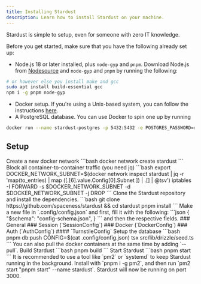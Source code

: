 ```yaml
---
title: Installing Stardust
description: Learn how to install Stardust on your machine.
---
```



Stardust is simple to setup, even for someone with zero IT knowledge.

Before you get started, make sure that you have the following already set up:

- Node.js 18 or later installed, plus `node-gyp` and `pnpm`. Download Node.js from [Nodesource](https://github.com/nodesource/distributions) and `node-gyp` and `pnpm` by running the following:

```bash
# or however else you install make and gcc
sudo apt install build-essential gcc
npm i -g pnpm node-gyp
```

- Docker setup. If you're using a Unix-based system, you can follow the instructions [here](https://docs.docker.com/engine/install/ubuntu/).
- A PostgreSQL database. You can use Docker to spin one up by running

```bash
docker run --name stardust-postgres -p 5432:5432 -e POSTGRES_PASSWORD=replaceme -d postgres
```

## Setup

<Steps>
    <Step>
      Create a new docker network
      ```bash
      docker network create stardust
      ```
    </Step>
    <Step>
    Block all container-to-container traffic (you need jq)
    ```bash
    export DOCKER_NETWORK_SUBNET=$(docker network inspect stardust | jq -r 'map(to_entries) | map ([.[6].value.Config[0].Subnet ]) | .[] | @tsv')
    iptables -I FORWARD -s $DOCKER_NETWORK_SUBNET -d $DOCKER_NETWORK_SUBNET -j DROP
    ```
    </Step>
    <Step>
        Clone the Stardust repository and install the dependencies.
        ```bash
        git clone https://github.com/spaceness/stardust && cd stardust
        pnpm install
        ```
    </Step>
    <Step>
      Make a new file in `.config/config.json` and first, fill it with the following:
        ```json
        {
          "$schema": "config-schema.json",
        }
        ```
    and then the respective fields.
    ### General
   <AutoTypeTable path="./stardust-config.d.ts" name="Config" />
   ### Session (`SessionConfig`)
   <AutoTypeTable path="./stardust-config.d.ts" name="SessionConfig" />
  ### Docker (`DockerConfig`)
    <AutoTypeTable path="./stardust-config.d.ts" name="DockerConfig" />
   ### Auth (`AuthConfig`)
    <AutoTypeTable path="./stardust-config.d.ts" name="AuthConfig" />
  #### `TurnstileConfig`
    <AutoTypeTable path="./stardust-config.d.ts" name="TurnstileConfig" />
    </Step>
    <Step>
    Setup the database
    ```bash
    pnpm db:push
    CONFIG=$(cat .config/config.json) tsx src/lib/drizzle/seed.ts
    ```
    You can also pull the docker containers at the same time by adding `--pull`.
    </Step>
    <Step>
    Build Stardust
    ```bash
    pnpm build
    ```
    </Step>
    <Step>
    Start Stardust
    ```bash
    pnpm start
    ```
    It is recommended to use a tool like `pm2` or `systemd` to keep Stardust running in the background.
    Install with `pnpm i -g pm2`, and then run `pm2 start "pnpm start" --name stardust`.
    Stardust will now be running on port 3000.
    </Step>
</Steps>
